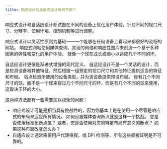 ```yaml
---
title: 响应设计与自适应设计有何不同？
---
```


响应式设计和自适应设计都试图在不同的设备上优化用户体验，针对不同的视口尺寸、分辨率、使用环境、控制机制等进行调整。

响应式设计以灵活性原则为基础――一个能够在任何设备上看起来都很好的流畅的网站。 响应式网站使用媒体查询、灵活的网格和响应性图片来创造一个基于多种因素的弹性和变化的用户体验。 就像一个球在成长或缩小以适应几个不同的环。

自适应设计更像是渐进式增强的现代定义。 自适应设计不是一个灵活的设计，而是检测设备和其他特征，然后根据一组预定的视口尺寸和其他特征提供适当的特征和布局。 站点检测所使用的设备类型，并为该设备提供预设布局。 你有几个不同尺寸的球，而不是一个球来穿过几个不同尺寸的环，而是有几个不同的球来使用，这取决于环的大小。

这两种方法都有一些需要加以权衡的问题：

- 响应式设计可能是相当具有挑战性的，因为你基本上是在使用一个尽管是响应式的布局来适应所有情况。 如何设置媒体查询断点就是这样一个挑战。 您是否使用标准化断点值？ 或者，您是否使用对您的特定布局有意义的断点？ 如果这种布局改变怎么办？
- 自适应设计通常需要用户代理嗅探，或 DPI 检测等，所有这些都被证明是不可靠的。
